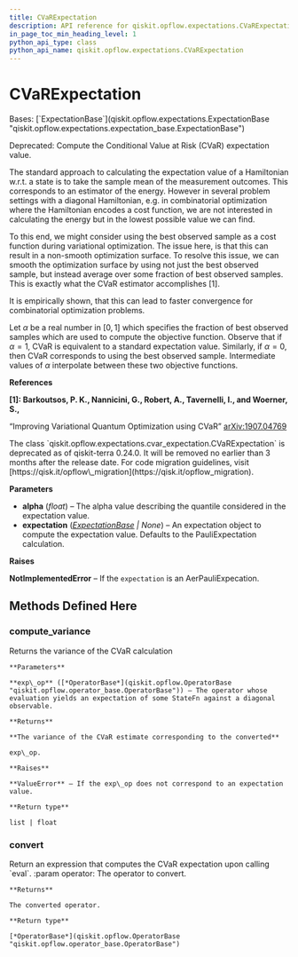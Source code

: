 ```yaml
---
title: CVaRExpectation
description: API reference for qiskit.opflow.expectations.CVaRExpectation
in_page_toc_min_heading_level: 1
python_api_type: class
python_api_name: qiskit.opflow.expectations.CVaRExpectation
---
```


# CVaRExpectation

<Class id="qiskit.opflow.expectations.CVaRExpectation" isDedicatedPage={true} github="https://github.com/qiskit/qiskit/tree/stable/0.24/qiskit/opflow/expectations/cvar_expectation.py" signature="CVaRExpectation(alpha, expectation=None)">
  Bases: [`ExpectationBase`](qiskit.opflow.expectations.ExpectationBase "qiskit.opflow.expectations.expectation_base.ExpectationBase")

  Deprecated: Compute the Conditional Value at Risk (CVaR) expectation value.

  The standard approach to calculating the expectation value of a Hamiltonian w\.r.t. a state is to take the sample mean of the measurement outcomes. This corresponds to an estimator of the energy. However in several problem settings with a diagonal Hamiltonian, e.g. in combinatorial optimization where the Hamiltonian encodes a cost function, we are not interested in calculating the energy but in the lowest possible value we can find.

  To this end, we might consider using the best observed sample as a cost function during variational optimization. The issue here, is that this can result in a non-smooth optimization surface. To resolve this issue, we can smooth the optimization surface by using not just the best observed sample, but instead average over some fraction of best observed samples. This is exactly what the CVaR estimator accomplishes \[1].

  It is empirically shown, that this can lead to faster convergence for combinatorial optimization problems.

  Let $\alpha$ be a real number in $[0,1]$ which specifies the fraction of best observed samples which are used to compute the objective function. Observe that if $\alpha = 1$, CVaR is equivalent to a standard expectation value. Similarly, if $\alpha = 0$, then CVaR corresponds to using the best observed sample. Intermediate values of $\alpha$ interpolate between these two objective functions.

  **References**

  **\[1]: Barkoutsos, P. K., Nannicini, G., Robert, A., Tavernelli, I., and Woerner, S.,**

  “Improving Variational Quantum Optimization using CVaR” [arXiv:1907.04769](https://arxiv.org/abs/1907.04769)

  <Admonition title="Deprecated since version 0.24.0" type="danger">
    The class `qiskit.opflow.expectations.cvar_expectation.CVaRExpectation` is deprecated as of qiskit-terra 0.24.0. It will be removed no earlier than 3 months after the release date. For code migration guidelines, visit [https://qisk.it/opflow\_migration](https://qisk.it/opflow_migration).
  </Admonition>

  **Parameters**

  *   **alpha** (*float*) – The alpha value describing the quantile considered in the expectation value.
  *   **expectation** ([*ExpectationBase*](qiskit.opflow.expectations.ExpectationBase "qiskit.opflow.expectations.expectation_base.ExpectationBase") *| None*) – An expectation object to compute the expectation value. Defaults to the PauliExpectation calculation.

  **Raises**

  **NotImplementedError** – If the `expectation` is an AerPauliExpecation.

  ## Methods Defined Here

  <span id="qiskit-opflow-expectations-cvarexpectation-compute-variance" />

  ### compute\_variance

  <Function id="qiskit.opflow.expectations.CVaRExpectation.compute_variance" name="compute_variance" signature="CVaRExpectation.compute_variance(exp_op)">
    Returns the variance of the CVaR calculation

    **Parameters**

    **exp\_op** ([*OperatorBase*](qiskit.opflow.OperatorBase "qiskit.opflow.operator_base.OperatorBase")) – The operator whose evaluation yields an expectation of some StateFn against a diagonal observable.

    **Returns**

    **The variance of the CVaR estimate corresponding to the converted**

    exp\_op.

    **Raises**

    **ValueError** – If the exp\_op does not correspond to an expectation value.

    **Return type**

    list | float
  </Function>

  <span id="qiskit-opflow-expectations-cvarexpectation-convert" />

  ### convert

  <Function id="qiskit.opflow.expectations.CVaRExpectation.convert" name="convert" signature="CVaRExpectation.convert(operator)">
    Return an expression that computes the CVaR expectation upon calling `eval`. :param operator: The operator to convert.

    **Returns**

    The converted operator.

    **Return type**

    [*OperatorBase*](qiskit.opflow.OperatorBase "qiskit.opflow.operator_base.OperatorBase")
  </Function>
</Class>

